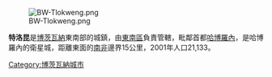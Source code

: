 [[Image:BW-Tlokweng.png|right]]

'''特洛昆'''是[[博茨瓦納|博茨瓦納]]東南部的城鎮，由[[東南區_(博茨瓦納)|東南區]]負責管轄，毗鄰首都[[哈博羅內|哈博羅內]]，是哈博羅內的衛星城，距離東面的[[南非|南非]]邊界15公里，2001年人口21,133。
{{Coord|24|40|S|25|58|E|region:BW_type:city|display=title}}

[[Category:博茨瓦納城市|Category:博茨瓦納城市]]

{{Botswana-stub}}